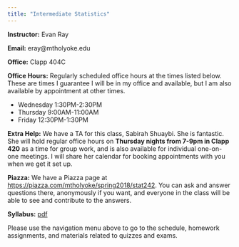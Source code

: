 ```yaml
---
title: "Intermediate Statistics"
---
```


**Instructor:** Evan Ray

**Email:** eray@mtholyoke.edu

**Office:** Clapp 404C

**Office Hours:** Regularly scheduled office hours at the times listed below.  These are times I guarantee I will be in my office and available, but I am also available by appointment at other times.

 * Wednesday 1:30PM-2:30PM
 * Thursday 9:00AM-11:00AM
 * Friday 12:30PM-1:30PM

**Extra Help:** We have a TA for this class, Sabirah Shuaybi.  She is fantastic.  She will hold regular office hours on **Thursday nights from 7-9pm in Clapp 420** as a time for group work, and is also available for individual one-on-one meetings.  I will share her calendar for booking appointments with you when we get it set up.

**Piazza:** We have a Piazza page at [https://piazza.com/mtholyoke/spring2018/stat242](https://piazza.com/mtholyoke/spring2018/stat242).  You can ask and answer questions there, anonymously if you want, and everyone in the class will be able to see and contribute to the answers.

**Syllabus:** [pdf](syllabus/syllabus_stat_242.pdf)

Please use the navigation menu above to go to the schedule, homework assignments, and materials related to quizzes and exams.
